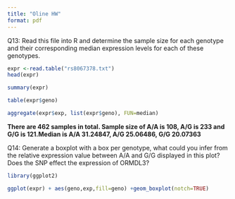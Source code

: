 ```yaml
---
title: "Oline HW"
format: pdf
---
```


Q13: Read this file into R and determine the sample size for each genotype and their corresponding median expression levels for each of these genotypes.

```r
expr <-read.table("rs8067378.txt")
head(expr)
```
```r
summary(expr)
```

```r
table(expr$geno)
```

```r
aggregate(expr$exp, list(expr$geno), FUN=median)
```

**There are 462 samples in total. Sample size of A/A is 108, A/G is 233 and G/G is 121.Median is A/A	31.24847, A/G	25.06486, G/G	20.07363**


Q14: Generate a boxplot with a box per genotype, what could you infer from the relative expression value between A/A and G/G displayed in this plot? Does the SNP effect the expression of ORMDL3?

```r
library(ggplot2)
```

```r
ggplot(expr) + aes(geno,exp,fill=geno) +geom_boxplot(notch=TRUE)
```

